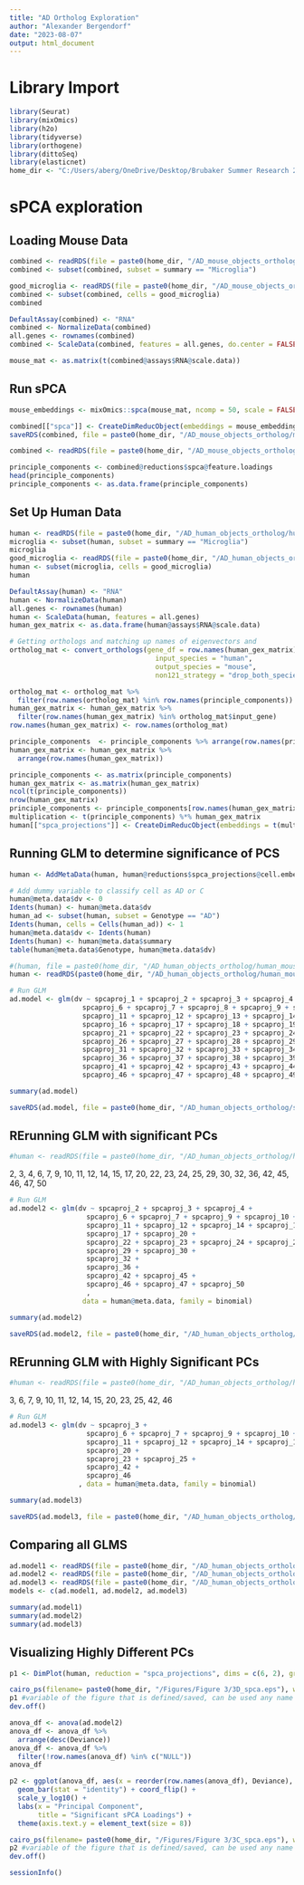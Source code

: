 ---
title: "AD Ortholog Exploration"
author: "Alexander Bergendorf"
date: "2023-08-07"
output: html_document
---


# Library Import
```{r}
library(Seurat)
library(mixOmics)
library(h2o)
library(tidyverse)
library(orthogene)
library(dittoSeq)
library(elasticnet)
home_dir <- "C:/Users/aberg/OneDrive/Desktop/Brubaker Summer Research 2023"
```

# sPCA exploration
## Loading Mouse Data
```{r}
combined <- readRDS(file = paste0(home_dir, "/AD_mouse_objects_ortholog/mouse_adwt_labeled.RData"))
combined <- subset(combined, subset = summary == "Microglia")
```

```{r}
good_microglia <- readRDS(file = paste0(home_dir, "/AD_mouse_objects_ortholog/good_microglia_barcodes.RData"))
combined <- subset(combined, cells = good_microglia)
combined
```


```{r}
DefaultAssay(combined) <- "RNA"
combined <- NormalizeData(combined)
all.genes <- rownames(combined)
combined <- ScaleData(combined, features = all.genes, do.center = FALSE)
```


```{r}
mouse_mat <- as.matrix(t(combined@assays$RNA@scale.data))
```



## Run sPCA
```{r}
mouse_embeddings <- mixOmics::spca(mouse_mat, ncomp = 50, scale = FALSE, center = TRUE)
```



```{r}
combined[["spca"]] <- CreateDimReducObject(embeddings = mouse_embeddings$x, loadings = mouse_embeddings$rotation, key = "spca")
saveRDS(combined, file = paste0(home_dir, "/AD_mouse_objects_ortholog/mouse_spca_loadings.RData"))
```

```{r}
combined <- readRDS(file = paste0(home_dir, "/AD_mouse_objects_ortholog/mouse_spca_loadings.RData"))
```




```{r}
principle_components <- combined@reductions$spca@feature.loadings
head(principle_components)
principle_components <- as.data.frame(principle_components)
```



## Set Up Human Data
```{r}
human <- readRDS(file = paste0(home_dir, "/AD_human_objects_ortholog/human_adwt_labeled_ortholog.RData"))
microglia <- subset(human, subset = summary == "Microglia")
microglia
good_microglia <- readRDS(file = paste0(home_dir, "/AD_human_objects_ortholog/good_microglia_barcodes.RData"))
human <- subset(microglia, cells = good_microglia)
human
```

```{r}
DefaultAssay(human) <- "RNA"
human <- NormalizeData(human)
all.genes <- rownames(human)
human <- ScaleData(human, features = all.genes)
human_gex_matrix <- as.data.frame(human@assays$RNA@scale.data)
```



```{r}
# Getting orthologs and matching up names of eigenvectors and 
ortholog_mat <- convert_orthologs(gene_df = row.names(human_gex_matrix),
                                    input_species = "human",
                                    output_species = "mouse",
                                    non121_strategy = "drop_both_species")

ortholog_mat <- ortholog_mat %>%
  filter(row.names(ortholog_mat) %in% row.names(principle_components))
human_gex_matrix <- human_gex_matrix %>%
  filter(row.names(human_gex_matrix) %in% ortholog_mat$input_gene)
row.names(human_gex_matrix) <- row.names(ortholog_mat)

principle_components  <- principle_components %>% arrange(row.names(principle_components))
human_gex_matrix <- human_gex_matrix %>%
  arrange(row.names(human_gex_matrix))
```




```{r}
principle_components <- as.matrix(principle_components)
human_gex_matrix <- as.matrix(human_gex_matrix)
ncol(t(principle_components))
nrow(human_gex_matrix)
principle_components <- principle_components[row.names(human_gex_matrix),]
multiplication <- t(principle_components) %*% human_gex_matrix
human[["spca_projections"]] <- CreateDimReducObject(embeddings = t(multiplication), key = "spca_proj")
```


## Running GLM to determine significance of PCS
```{r}
human <- AddMetaData(human, human@reductions$spca_projections@cell.embeddings, col.name = colnames(human@reductions$spca_projections@cell.embeddings))
```

```{r}
# Add dummy variable to classify cell as AD or C
human@meta.data$dv <- 0
Idents(human) <- human@meta.data$dv
human_ad <- subset(human, subset = Genotype == "AD")
Idents(human, cells = Cells(human_ad)) <- 1
human@meta.data$dv <- Idents(human)
Idents(human) <- human@meta.data$summary
table(human@meta.data$Genotype, human@meta.data$dv)
```


```{r}
#(human, file = paste0(home_dir, "/AD_human_objects_ortholog/human_mouse_proj_spca.RData"))\
human <- readRDS(paste0(home_dir, "/AD_human_objects_ortholog/human_mouse_proj_spca.RData"))
```


```{r}
# Run GLM
ad.model <- glm(dv ~ spcaproj_1 + spcaproj_2 + spcaproj_3 + spcaproj_4 + spcaproj_5 + 
                  spcaproj_6 + spcaproj_7 + spcaproj_8 + spcaproj_9 + spcaproj_10 +
                  spcaproj_11 + spcaproj_12 + spcaproj_13 + spcaproj_14 + spcaproj_15 +
                  spcaproj_16 + spcaproj_17 + spcaproj_18 + spcaproj_19 + spcaproj_20 +
                  spcaproj_21 + spcaproj_22 + spcaproj_23 + spcaproj_24 + spcaproj_25 +
                  spcaproj_26 + spcaproj_27 + spcaproj_28 + spcaproj_29 + spcaproj_30 +
                  spcaproj_31 + spcaproj_32 + spcaproj_33 + spcaproj_34 + spcaproj_35 +
                  spcaproj_36 + spcaproj_37 + spcaproj_38 + spcaproj_39 + spcaproj_40 +
                  spcaproj_41 + spcaproj_42 + spcaproj_43 + spcaproj_44 + spcaproj_45 +
                  spcaproj_46 + spcaproj_47 + spcaproj_48 + spcaproj_49 + spcaproj_50, data = human@meta.data, family = binomial)
```

```{r}
summary(ad.model)
```



```{r}
saveRDS(ad.model, file = paste0(home_dir, "/AD_human_objects_ortholog/spca_glm.RData"))
```

## RErunning GLM with significant PCs
```{r}
#human <- readRDS(file = paste0(home_dir, "/AD_human_objects_ortholog/human_mouse_proj_spca.RData"))
```

2, 3, 4, 6, 7, 9, 10, 11, 12, 14, 15, 17, 20, 22, 23, 24, 25, 29, 30, 32, 36, 42, 45, 46, 47, 50
```{r}
# Run GLM
ad.model2 <- glm(dv ~ spcaproj_2 + spcaproj_3 + spcaproj_4 +
                   spcaproj_6 + spcaproj_7 + spcaproj_9 + spcaproj_10 +
                   spcaproj_11 + spcaproj_12 + spcaproj_14 + spcaproj_15 + 
                   spcaproj_17 + spcaproj_20 + 
                   spcaproj_22 + spcaproj_23 + spcaproj_24 + spcaproj_25 +
                   spcaproj_29 + spcaproj_30 +
                   spcaproj_32 + 
                   spcaproj_36 +
                   spcaproj_42 + spcaproj_45 +
                   spcaproj_46 + spcaproj_47 + spcaproj_50
                   ,
                  data = human@meta.data, family = binomial)
```

```{r}
summary(ad.model2)
```

```{r}
saveRDS(ad.model2, file = paste0(home_dir, "/AD_human_objects_ortholog/spca_glm2.RData"))
```

## RErunning GLM with Highly Significant PCs
```{r}
#human <- readRDS(file = paste0(home_dir, "/AD_human_objects_ortholog/human_mouse_proj_spca.RData"))
```

3, 6, 7, 9, 10, 11, 12, 14, 15, 20, 23, 25, 42, 46
```{r}
# Run GLM
ad.model3 <- glm(dv ~ spcaproj_3 +
                   spcaproj_6 + spcaproj_7 + spcaproj_9 + spcaproj_10 +
                   spcaproj_11 + spcaproj_12 + spcaproj_14 + spcaproj_15 + 
                   spcaproj_20 + 
                   spcaproj_23 + spcaproj_25 +
                   spcaproj_42 +
                   spcaproj_46
                 , data = human@meta.data, family = binomial)
```

```{r}
summary(ad.model3)
```

```{r}
saveRDS(ad.model3, file = paste0(home_dir, "/AD_human_objects_ortholog/spca_glm3.RData"))
```

## Comparing all GLMS
```{r}
ad.model1 <- readRDS(file = paste0(home_dir, "/AD_human_objects_ortholog/spca_glm.RData"))
ad.model2 <- readRDS(file = paste0(home_dir, "/AD_human_objects_ortholog/spca_glm2.RData"))
ad.model3 <- readRDS(file = paste0(home_dir, "/AD_human_objects_ortholog/spca_glm3.RData"))
models <- c(ad.model1, ad.model2, ad.model3)
```

```{r}
summary(ad.model1)
summary(ad.model2)
summary(ad.model3)
```

## Visualizing Highly Different PCs
```{r}
p1 <- DimPlot(human, reduction = "spca_projections", dims = c(6, 2), group.by = "Genotype")
```

```{r}
cairo_ps(filename= paste0(home_dir, "/Figures/Figure 3/3D_spca.eps"), width = 7, height = 7) # name the file as an EPS
p1 #variable of the figure that is defined/saved, can be used any name
dev.off()
```

```{r}
anova_df <- anova(ad.model2)
anova_df <- anova_df %>%
  arrange(desc(Deviance))
anova_df <- anova_df %>%
  filter(!row.names(anova_df) %in% c("NULL"))
anova_df
```


```{r}
p2 <- ggplot(anova_df, aes(x = reorder(row.names(anova_df), Deviance), y = Deviance)) + 
  geom_bar(stat = "identity") + coord_flip() +
  scale_y_log10() + 
  labs(x = "Principal Component",
       title = "Significant sPCA Loadings") + 
  theme(axis.text.y = element_text(size = 8))
```

```{r}
cairo_ps(filename= paste0(home_dir, "/Figures/Figure 3/3C_spca.eps"), width = 9, height = 7) # name the file as an EPS
p2 #variable of the figure that is defined/saved, can be used any name
dev.off()
```

```{r}
sessionInfo()
```

